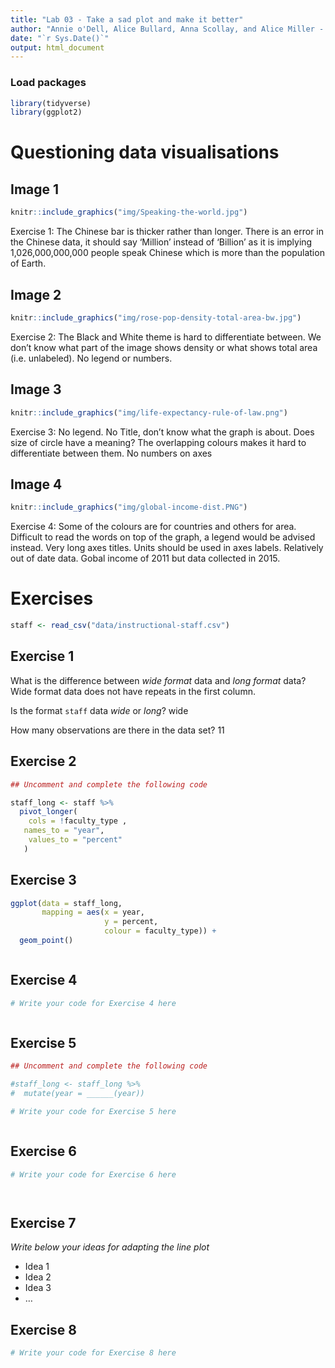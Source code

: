 ```yaml
---
title: "Lab 03 - Take a sad plot and make it better"
author: "Annie o'Dell, Alice Bullard, Anna Scollay, and Alice Miller - A-TEAM"
date: "`r Sys.Date()`"
output: html_document
---
```


### Load packages

```r
library(tidyverse)
library(ggplot2)
```


# Questioning data visualisations

## Image 1

```r
knitr::include_graphics("img/Speaking-the-world.jpg")
```

Exercise 1: 
The Chinese bar is thicker rather than longer.
There is an error in the Chinese data, it should say 'Million' instead of 'Billion' as it is implying 1,026,000,000,000 people speak Chinese which is more than the population of Earth.

## Image 2

```r
knitr::include_graphics("img/rose-pop-density-total-area-bw.jpg")
```

Exercise 2:
The Black and White theme is hard to differentiate between.
We don't know what part of the image shows density or what shows total area (i.e. unlabeled).
No legend or numbers.

## Image 3

```r
knitr::include_graphics("img/life-expectancy-rule-of-law.png")
```

Exercise 3:
No legend.
No Title, don't know what the graph is about.
Does size of circle have a meaning?
The overlapping colours makes it hard to differentiate between them. 
No numbers on axes

## Image 4

```r
knitr::include_graphics("img/global-income-dist.PNG")
```

Exercise 4:
Some of the colours are for countries and others for area.
Difficult to read the words on top of the graph, a legend would be advised instead. 
Very long axes titles.
Units should be used in axes labels. 
Relatively out of date data.
Gobal income of 2011 but data collected in 2015.

# Exercises

```r
staff <- read_csv("data/instructional-staff.csv")
```


## Exercise 1

What is the difference between *wide format* data and *long format* data?
Wide format data does not have repeats in the first column.

Is the format `staff` data *wide* or *long*?
wide

How many observations are there in the data set?
11



## Exercise 2

```r
## Uncomment and complete the following code

staff_long <- staff %>%
  pivot_longer(
    cols = !faculty_type , 
   names_to = "year",
    values_to = "percent"
   )

```


## Exercise 3

```r
ggplot(data = staff_long,
       mapping = aes(x = year, 
                     y = percent, 
                     colour = faculty_type)) +
  geom_point()



```

## Exercise 4

```r
# Write your code for Exercise 4 here



```

## Exercise 5

```r
## Uncomment and complete the following code

#staff_long <- staff_long %>%
#  mutate(year = ______(year))
```


```r
# Write your code for Exercise 5 here



```

## Exercise 6

```r
# Write your code for Exercise 6 here




```

## Exercise 7

_Write below your ideas for adapting the line plot_

* Idea 1
* Idea 2
* Idea 3
* ...


## Exercise 8

```r
# Write your code for Exercise 8 here



```

